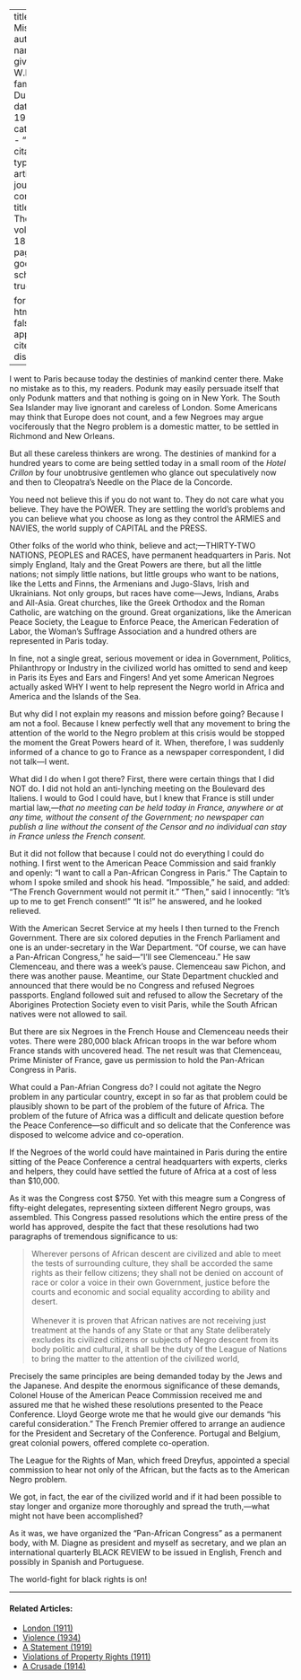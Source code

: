 
---
title: 'My Mission'
author:
  - name:
      given: W.E.B.
      family: Du Bois
date: May 1919
categories: 
  - ""
citation: 
  type: article-journal
  container-title: The Crisis
  volume: 18
  issue: 1
  page: 7-9
google-scholar: true

format:
  html:
    toc: false
    appendix-cite-as: display
---


I went to Paris because today the destinies of mankind center there. Make no mistake as to this, my readers. Podunk may easily persuade itself that only Podunk matters and that nothing is going on in New York. The South Sea Islander may live ignorant and careless of London. Some Americans may think that Europe does not count, and a few Negroes may argue vociferously that the Negro problem is a domestic matter, to be settled in Richmond and New Orleans.

But all these careless thinkers are wrong. The destinies of mankind for a hundred years to come are being settled today in a small room of the *Hotel Crillon* by four unobtrusive gentlemen who glance out speculatively now and then to Cleopatra's Needle on the Place de la Concorde.

You need not believe this if you do not want to. They do not care what you believe. They have the POWER. They are settling the world's problems and you can believe what you choose as long as they control the ARMIES and NAVIES, the world supply of CAPITAL and the PRESS.

Other folks of the world who think, believe and act;---THIRTY-TWO NATIONS, PEOPLES and RACES, have permanent headquarters in Paris. Not simply England, Italy and the Great Powers are there, but all the little nations; not simply little nations, but little groups who want to be nations, like the Letts and Finns, the Armenians and Jugo-Slavs, Irish and Ukrainians. Not only groups, but races have come---Jews, Indians, Arabs and All-Asia. Great churches, like the Greek Orthodox and the Roman Catholic, are watching on the ground. Great organizations, like the American Peace Society, the League to Enforce Peace, the American Federation of Labor, the Woman's Suffrage Association and a hundred others are represented in Paris today.

In fine, not a single great, serious movement or idea in Government, Politics, Philanthropy or Industry in the civilized world has omitted to send and keep in Paris its Eyes and Ears and Fingers! And yet some American Negroes actually asked WHY I went to help represent the Negro world in Africa and America and the Islands of the Sea.

But why did I not explain my reasons and mission before going? Because I am not a fool. Because I knew perfectly well that any movement to bring the attention of the world to the Negro problem at this crisis would be stopped the moment the Great Powers heard of it. When, therefore, I was suddenly informed of a chance to go to France as a newspaper correspondent, I did not talk---I went.

What did I do when I got there? First, there were certain things that I did NOT do. I did not hold an anti-lynching meeting on the Boulevard des Italiens. I would to God I could have, but I knew that France is still under martial law,---*that no meeting can be held today in France, anywhere or at any time, without the consent of the Government; no newspaper can publish a line without the consent of the Censor and no individual can stay in France unless the French consent.*

But it did not follow that because I could not do everything I could do nothing. I first went to the American Peace Commission and said frankly and openly: "I want to call a Pan-African Congress in Paris." The Captain to whom I spoke smiled and shook his head. "Impossible," he said, and added: "The French Government would not permit it." "Then," said I innocently: "It's up to me to get French consent!" "It is!" he answered, and he looked relieved.

With the American Secret Service at my heels I then turned to the French Government. There are six colored deputies in the French Parliament and one is an under-secretary in the War Department. "Of course, we can have a Pan-African Congress," he said---"I'll see Clemenceau." He saw Clemenceau, and there was a week's pause. Clemenceau saw Pichon, and there was another pause. Meantime, our State Department chuckled and announced that there would be no Congress and refused Negroes passports. England followed suit and refused to allow the Secretary of the Aborigines Protection Society even to visit Paris, while the South African natives were not allowed to sail.

But there are six Negroes in the French House and Clemenceau needs their votes. There were 280,000 black African troops in the war before whom France stands with uncovered head. The net result was that Clemenceau, Prime Minister of France, gave us permission to hold the Pan-African Congress in Paris.

What could a Pan-Afrian Congress do? I could not agitate the Negro problem in any particular country, except in so far as that problem could be plausibly shown to be part of the problem of the future of Africa. The problem of the future of Africa was a difficult and delicate question before the Peace Conference---so difficult and so delicate that the Conference was disposed to welcome advice and co-operation.

 If the Negroes of the world could have maintained in Paris during the entire sitting of the Peace Conference a central headquarters with experts, clerks and helpers, they could have settled the future of Africa at a cost of less than $10,000.

As it was the Congress cost $750. Yet with this meagre sum a Congress of fifty-eight delegates, representing sixteen different Negro groups, was assembled. This Congress passed resolutions which the entire press of the world has approved, despite the fact that these resolutions had two paragraphs of tremendous significance to us:

> Wherever persons of African descent are civilized and able to meet the tests of surrounding culture, they shall be accorded the same rights as their fellow citizens; they shall not be denied on account of race or color a voice in their own Government, justice before the courts and economic and social equality according to ability and desert.    
&nbsp;    
> Whenever it is proven that African natives are not receiving just treatment at the hands of any State or that any State deliberately excludes its civilized citizens or subjects of Negro descent from its body politic and cultural, it shall be the duty of the League of Nations to bring the matter to the attention of the civilized world,

Precisely the same principles are being demanded today by the Jews  and the Japanese. And despite the enormous significance of these demands, Colonel House of the American Peace Commission received me and assured me that he wished these resolutions presented to the Peace Conference. Lloyd George wrote me that he would give our demands "his careful consideration." The French Premier offered to arrange an audience for the President and Secretary of the Conference. Portugal and Belgium, great colonial powers, offered complete co-operation.

The League for the Rights of Man, which freed Dreyfus, appointed a special commission to hear not only of the African, but the facts as to the American Negro problem.

We got, in fact, the ear of the civilized world and if it had been possible to stay longer and organize more thoroughly and spread the truth,---what might not have been accomplished?

As it was, we have organized the "Pan-African Congress" as a permanent body, with M. Diagne as president and myself as secretary, and we plan an international quarterly BLACK REVIEW to be issued in English, French and possibly in Spanish and Portuguese.

The world-fight for black rights is on!

<!-- Similar articles start here -->
<div  class="clear-wrap"></div>
<hr>
#### Related Articles:

* [London (1911)](/Volumes/02/04/london.html)
* [Violence (1934)](/Volumes/41/05/violence.html)
* [A Statement (1919)](/Volumes/19/01/statement.html)
* [Violations of Property Rights (1911)](/Volumes/02/01/violations.html)
* [A Crusade (1914)](/Volumes/07/05/crusades.html)

<!-- Similar articles end here -->